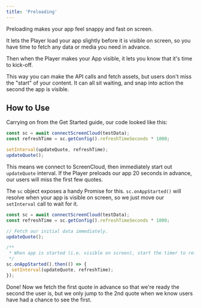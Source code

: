 ```yaml
---
title: 'Preloading'
---
```


Preloading makes your app feel snappy and fast on screen.

It lets the Player load your app slightly before it is visible on screen, so you have time to fetch any data or media you need in advance.

Then when the Player makes your App visible, it lets you know that it's time to kick-off.

This way you can make the API calls and fetch assets, but users don't miss the "start" of your content. It can all sit waiting, and snap into action the second the app is visible.

## How to Use

Carrying on from the <Link to="/get-started">Get Started</Link> guide, our code looked like this:

```javascript
const sc = await connectScreenCloud(testData);
const refreshTime = sc.getConfig().refreshTimeSeconds * 1000;

setInterval(updateQuote, refreshTime);
updateQuote();
```

This means we connect to ScreenCloud, then immediately start out `updateQuote` interval. If the Player preloads our app 20 seconds in advance, our users will miss the first few quotes.

The `sc` object exposes a handy Promise for this. `sc.onAppStarted()` will resolve when your app is visible on screen, so we just move our `setInterval` call to wait for it.

```javascript
const sc = await connectScreenCloud(testData);
const refreshTime = sc.getConfig().refreshTimeSeconds * 1000;

// Fetch our initial data immediately.
updateQuote();

/**
 * When app is started (i.e. visible on screen), start the timer to refresh quotes periodically.
 */
sc.onAppStarted().then(() => {
  setInterval(updateQuote, refreshTime);
});
```

Done! Now we fetch the first quote in advance so that we're ready the second the user is, but we only jump to the 2nd quote when we know users have had a chance to see the first.
